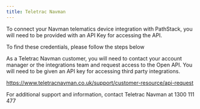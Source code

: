 ```yaml
---
title: Teletrac Navman
---
```

To connect your Navman telematics device integration with PathStack, you will need to be provided with an API Key for accessing the API. 

To find these credentials, please follow the steps below

<Steps>

<Step title="Request open API details">
As a Teletrac Navman customer, you will need to contact your account manager or the integrations team and request access to the Open API. You will need to be given an API key for accessing third party integrations.

https://www.teletracnavman.co.uk/support/customer-resource/api-request

  </Step>
</Steps>



<Warning>For additional support and information, contact Teletrac Navman at 1300 111 477 </Warning>